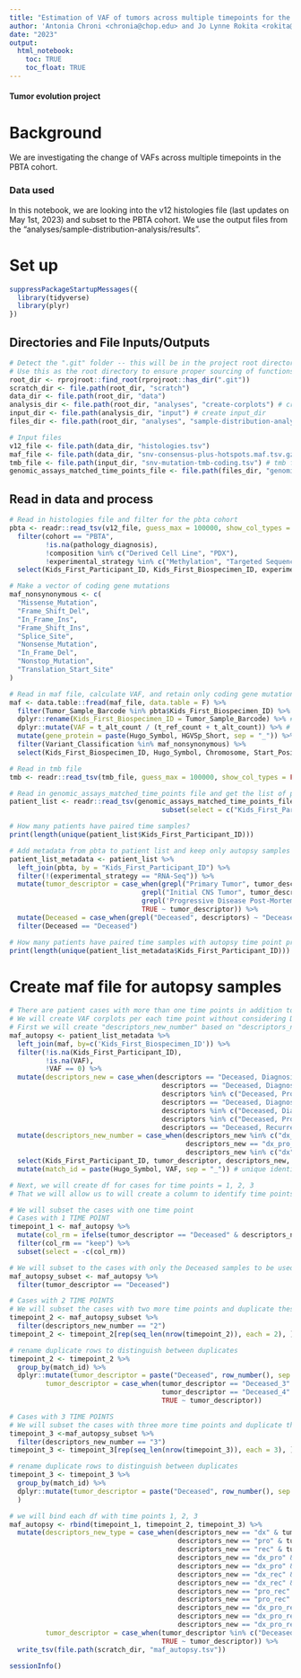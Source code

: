 ```yaml
---
title: "Estimation of VAF of tumors across multiple timepoints for the PBTA Cohort"
author: 'Antonia Chroni <chronia@chop.edu> and Jo Lynne Rokita <rokita@chop.edu> for D3B'
date: "2023"
output:
  html_notebook:
    toc: TRUE
    toc_float: TRUE
---
```



#### Tumor evolution project 

# Background
We are investigating the change of VAFs across multiple timepoints in the PBTA cohort.

### Data used 
In this notebook, we are looking into the v12 histologies file (last updates on May 1st, 2023) and subset to the PBTA cohort.
We use the output files from the "analyses/sample-distribution-analysis/results".

# Set up

```r
suppressPackageStartupMessages({
  library(tidyverse)
  library(plyr)
})
```

## Directories and File Inputs/Outputs

```r
# Detect the ".git" folder -- this will be in the project root directory.
# Use this as the root directory to ensure proper sourcing of functions no matter where this is called from
root_dir <- rprojroot::find_root(rprojroot::has_dir(".git"))
scratch_dir <- file.path(root_dir, "scratch")
data_dir <- file.path(root_dir, "data")
analysis_dir <- file.path(root_dir, "analyses", "create-corplots") # create analysis_dir
input_dir <- file.path(analysis_dir, "input") # create input_dir
files_dir <- file.path(root_dir, "analyses", "sample-distribution-analysis", "results") # create files_dir

# Input files
v12_file <- file.path(data_dir, "histologies.tsv")
maf_file <- file.path(data_dir, "snv-consensus-plus-hotspots.maf.tsv.gz")
tmb_file <- file.path(input_dir, "snv-mutation-tmb-coding.tsv") # tmb file
genomic_assays_matched_time_points_file <- file.path(files_dir, "genomic_assays_matched_time_points.tsv") #  generated from the add-sample-distribution analysis
```

## Read in data and process

```r
# Read in histologies file and filter for the pbta cohort
pbta <- readr::read_tsv(v12_file, guess_max = 100000, show_col_types = FALSE) %>%
  filter(cohort == "PBTA",
         !is.na(pathology_diagnosis),
         !composition %in% c("Derived Cell Line", "PDX"),
         !experimental_strategy %in% c("Methylation", "Targeted Sequencing")) %>%
  select(Kids_First_Participant_ID, Kids_First_Biospecimen_ID, experimental_strategy, tumor_descriptor, age_at_diagnosis_days, age_last_update_days, cancer_predispositions, broad_histology, short_histology, cancer_group) 

# Make a vector of coding gene mutations
maf_nonsynonymous <- c(
  "Missense_Mutation",
  "Frame_Shift_Del",
  "In_Frame_Ins",
  "Frame_Shift_Ins",
  "Splice_Site",
  "Nonsense_Mutation",
  "In_Frame_Del",
  "Nonstop_Mutation",
  "Translation_Start_Site"
)

# Read in maf file, calculate VAF, and retain only coding gene mutations
maf <- data.table::fread(maf_file, data.table = F) %>% 
  filter(Tumor_Sample_Barcode %in% pbta$Kids_First_Biospecimen_ID) %>%
  dplyr::rename(Kids_First_Biospecimen_ID = Tumor_Sample_Barcode) %>% # change the column name of the biospecimen column to match the column name from the histologies files
  dplyr::mutate(VAF = t_alt_count / (t_ref_count + t_alt_count)) %>% # calculate VAF 
  mutate(gene_protein = paste(Hugo_Symbol, HGVSp_Short, sep = "_")) %>%  # concatenate gene and protein information
  filter(Variant_Classification %in% maf_nonsynonymous) %>%
  select(Kids_First_Biospecimen_ID, Hugo_Symbol, Chromosome, Start_Position, Variant_Classification, VAF, HGVSc, HGVSp, HGVSp_Short, gene_protein) 

# Read in tmb file
tmb <- readr::read_tsv(tmb_file, guess_max = 100000, show_col_types = FALSE)

# Read in genomic_assays_matched_time_points file and get the list of patients with matched time points
patient_list <- readr::read_tsv(genomic_assays_matched_time_points_file, guess_max = 100000, show_col_types = FALSE) %>%
                                      subset(select = c("Kids_First_Participant_ID", "descriptors"))

# How many patients have paired time samples?
print(length(unique(patient_list$Kids_First_Participant_ID)))

# Add metadata from pbta to patient list and keep only autopsy samples
patient_list_metadata <- patient_list %>% 
  left_join(pbta, by = "Kids_First_Participant_ID") %>%
  filter(!(experimental_strategy == "RNA-Seq")) %>%
  mutate(tumor_descriptor = case_when(grepl("Primary Tumor", tumor_descriptor) ~ "Diagnosis",
                                 grepl("Initial CNS Tumor", tumor_descriptor) ~ "Diagnosis",
                                 grepl('Progressive Disease Post-Mortem', tumor_descriptor) ~ 'Deceased', 
                                 TRUE ~ tumor_descriptor)) %>%
  mutate(Deceased = case_when(grepl("Deceased", descriptors) ~ "Deceased")) %>%
  filter(Deceased == "Deceased") 

# How many patients have paired time samples with autopsy time point present?
print(length(unique(patient_list_metadata$Kids_First_Participant_ID)))
```

# Create maf file for autopsy samples

```r
# There are patient cases with more than one time points in addition to Deceased, e.g. Diagnosis and Progressive.
# We will create VAF corplots per each time point without considering Deceased.
# First we will create "descriptors_new_number" based on "descriptors_new" to account for time points = 1, 2, 3
maf_autopsy <- patient_list_metadata %>% 
  left_join(maf, by=c('Kids_First_Biospecimen_ID')) %>%
  filter(!is.na(Kids_First_Participant_ID),
         !is.na(VAF),
         !VAF == 0) %>%
  mutate(descriptors_new = case_when(descriptors == "Deceased, Diagnosis, Diagnosis, Progressive, Progressive" ~ "dx_pro",
                                      descriptors == "Deceased, Diagnosis, Recurrence" ~ "dx_rec",
                                      descriptors %in% c("Deceased, Progressive, Recurrence", "Deceased, Progressive, Progressive, Recurrence", "Deceased, Progressive, Recurrence, Recurrence") ~ "pro_rec",
                                      descriptors == "Deceased, Diagnosis, Progressive, Recurrence" ~ "dx_pro_rec",
                                      descriptors %in% c("Deceased, Diagnosis", "Deceased, Diagnosis, Diagnosis", "Deceased, Diagnosis, Diagnosis, Diagnosis, Diagnosis") ~ "dx", 
                                      descriptors %in% c("Deceased, Progressive", "Deceased, Progressive, Progressive") ~ "pro",
                                      descriptors == "Deceased, Recurrence" ~ "rec")) %>%
  mutate(descriptors_new_number = case_when(descriptors_new %in% c("dx_pro", "dx_rec", "pro_rec") ~ "2",
                                            descriptors_new == "dx_pro_rec" ~ "3",
                                            descriptors_new %in% c("dx", "pro", "rec") ~ "1")) %>%
  select(Kids_First_Participant_ID, tumor_descriptor, descriptors_new, descriptors_new_number, Hugo_Symbol, gene_protein, VAF) %>%
  mutate(match_id = paste(Hugo_Symbol, VAF, sep = "_")) # unique identifiers to use for any samples with multiple time points

# Next, we will create df for cases for time points = 1, 2, 3 
# That we will allow us to will create a column to identify time points to use for the function for creating corplots (descriptors_new_type)

# We will subset the cases with one time point 
# Cases with 1 TIME POINT
timepoint_1 <- maf_autopsy %>%
  mutate(col_rm = ifelse(tumor_descriptor == "Deceased" & descriptors_new_number %in% c("2", "3"), "remove", "keep")) %>%
  filter(col_rm == "keep") %>%
  subset(select = -c(col_rm)) 

# We will subset to the cases with only the Deceased samples to be used for both timepoint_2 and timepoint_3
maf_autopsy_subset <- maf_autopsy %>%
  filter(tumor_descriptor == "Deceased")

# Cases with 2 TIME POINTS
# We will subset the cases with two more time points and duplicate these rows 
timepoint_2 <- maf_autopsy_subset %>%
  filter(descriptors_new_number == "2")
timepoint_2 <- timepoint_2[rep(seq_len(nrow(timepoint_2)), each = 2), ]  

# rename duplicate rows to distinguish between duplicates
timepoint_2 <- timepoint_2 %>% 
  group_by(match_id) %>%
  dplyr::mutate(tumor_descriptor = paste("Deceased", row_number(), sep = "_"),
         tumor_descriptor = case_when(tumor_descriptor == "Deceased_3" ~ "Deceased_1", # there is a bug producing Deceased_3, Deceased_3 instead of Deceased_1, Deceased_2 for: PT_HJMP6PH2, ADAMTS9_0.191176470588235
                                      tumor_descriptor == "Deceased_4" ~ "Deceased_2",
                                      TRUE ~ tumor_descriptor)) 

# Cases with 3 TIME POINTS
# We will subset the cases with three more time points and duplicate these rows 
timepoint_3 <-maf_autopsy_subset %>%
  filter(descriptors_new_number == "3")
timepoint_3 <- timepoint_3[rep(seq_len(nrow(timepoint_3)), each = 3), ]  

# rename duplicate rows to distinguish between duplicates
timepoint_3 <- timepoint_3 %>% 
  group_by(match_id) %>% 
  dplyr::mutate(tumor_descriptor = paste("Deceased", row_number(), sep = "_")
  )

# we will bind each df with time points 1, 2, 3
maf_autopsy <- rbind(timepoint_1, timepoint_2, timepoint_3) %>%
  mutate(descriptors_new_type = case_when(descriptors_new == "dx" & tumor_descriptor %in% c("Diagnosis", "Deceased") ~ "Diagnosis",
                                          descriptors_new == "pro" & tumor_descriptor %in% c("Progressive", "Deceased") ~ "Progressive",
                                          descriptors_new == "rec" & tumor_descriptor %in% c("Recurrence", "Deceased") ~ "Recurrence",
                                          descriptors_new == "dx_pro" & tumor_descriptor %in% c("Diagnosis", "Deceased_1") ~ "Diagnosis",
                                          descriptors_new == "dx_pro" & tumor_descriptor %in% c("Progressive", "Deceased_2") ~ "Progressive",
                                          descriptors_new == "dx_rec" & tumor_descriptor %in% c("Diagnosis", "Deceased_1") ~ "Diagnosis",
                                          descriptors_new == "dx_rec" & tumor_descriptor %in% c("Recurrence", "Deceased_2") ~ "Recurrence",
                                          descriptors_new == "pro_rec" & tumor_descriptor %in% c("Progressive", "Deceased_1") ~ "Progressive",
                                          descriptors_new == "pro_rec" & tumor_descriptor %in% c("Recurrence", "Deceased_2") ~ "Recurrence",
                                          descriptors_new == "dx_pro_rec" & tumor_descriptor %in% c("Diagnosis", "Deceased_1") ~ "Diagnosis",
                                          descriptors_new == "dx_pro_rec" & tumor_descriptor %in% c("Progressive", "Deceased_2") ~ "Progressive",
                                          descriptors_new == "dx_pro_rec" & tumor_descriptor %in% c("Recurrence", "Deceased_3") ~ "Recurrence"),
         tumor_descriptor = case_when(tumor_descriptor %in% c("Deceased_1", "Deceased_2", "Deceased_3") ~ "Deceased",
                                      TRUE ~ tumor_descriptor)) %>%
  write_tsv(file.path(scratch_dir, "maf_autopsy.tsv"))
```

```r
sessionInfo()
```